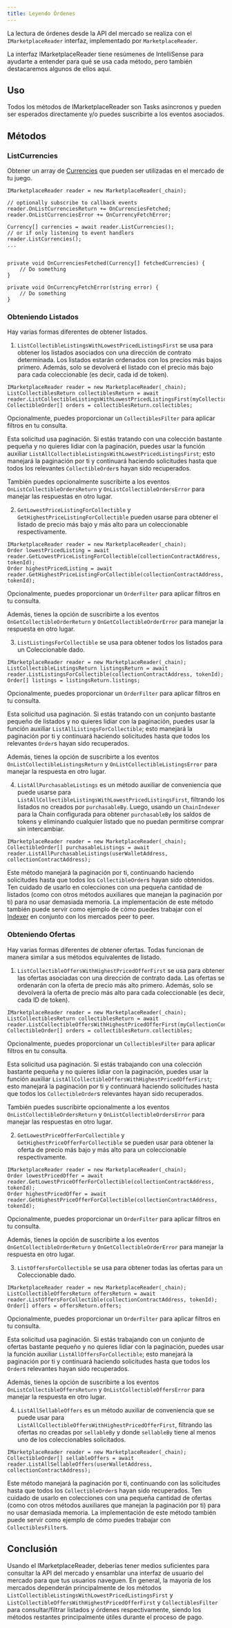 ```yaml
---
title: Leyendo Órdenes
---
```


La lectura de órdenes desde la API del mercado se realiza con el `IMarketplaceReader` interfaz, implementado por `MarketplaceReader`.

La interfaz IMarketplaceReader tiene resúmenes de IntelliSense para ayudarte a entender para qué se usa cada método, pero también destacaremos algunos de ellos aquí.

## Uso

Todos los métodos de IMarketplaceReader son Tasks asíncronos y pueden ser esperados directamente y/o puedes suscribirte a los eventos asociados.

## Métodos

### ListCurrencies

Obtener un array de [Currencies](/sdk/unity/monetization/secondary-sales/intro#currencies) que pueden ser utilizadas en el mercado de tu juego.

```
IMarketplaceReader reader = new MarketplaceReader(_chain);

// optionally subscribe to callback events
reader.OnListCurrenciesReturn += OnCurrenciesFetched; 
reader.OnListCurrenciesError += OnCurrencyFetchError;

Currency[] currencies = await reader.ListCurrencies();
// or if only listening to event handlers
reader.ListCurrencies();
...


private void OnCurrenciesFetched(Currency[] fetchedCurrencies) {
    // Do something
}

private void OnCurrencyFetchError(string error) {
    // Do something
}
```

### Obteniendo Listados

Hay varias formas diferentes de obtener listados.

1. `ListCollectibleListingsWithLowestPricedListingsFirst` se usa para obtener los listados asociados con una dirección de contrato determinada. Los listados estarán ordenados con los precios más bajos primero. Además, solo se devolverá el listado con el precio más bajo para cada coleccionable (es decir, cada id de token).

```
IMarketplaceReader reader = new MarketplaceReader(_chain);
ListCollectiblesReturn collectiblesReturn = await reader.ListCollectibleListingsWithLowestPricedListingsFirst(myCollectionContractAddress);
CollectibleOrder[] orders = collectiblesReturn.collectibles;
```

Opcionalmente, puedes proporcionar un `CollectiblesFilter` para aplicar filtros en tu consulta.

Esta solicitud usa paginación. Si estás tratando con una colección bastante pequeña y no quieres lidiar con la paginación, puedes usar la función auxiliar `ListAllCollectibleListingsWithLowestPricedListingsFirst`; esto manejará la paginación por ti y continuará haciendo solicitudes hasta que todos los relevantes `CollectibleOrder`s hayan sido recuperados.

También puedes opcionalmente suscribirte a los eventos `OnListCollectibleOrdersReturn` y `OnListCollectibleOrdersError` para manejar las respuestas en otro lugar.

2. `GetLowestPriceListingForCollectible` y `GetHighestPriceListingForCollectible` pueden usarse para obtener el listado de precio más bajo y más alto para un coleccionable respectivamente.

```
IMarketplaceReader reader = new MarketplaceReader(_chain);
Order lowestPricedListing = await reader.GetLowestPriceListingForCollectible(collectionContractAddress, tokenId);
Order highestPricedListing = await reader.GetHighestPriceListingForCollectible(collectionContractAddress, tokenId);
```

Opcionalmente, puedes proporcionar un `OrderFilter` para aplicar filtros en tu consulta.

Además, tienes la opción de suscribirte a los eventos `OnGetCollectibleOrderReturn` y `OnGetCollectibleOrderError` para manejar la respuesta en otro lugar.

3. `ListListingsForCollectible` se usa para obtener todos los listados para un Coleccionable dado.

```
IMarketplaceReader reader = new MarketplaceReader(_chain);
ListCollectibleListingsReturn listingsReturn = await reader.ListListingsForCollectible(collectionContractAddress, tokenId);
Order[] listings = listingsReturn.listings;
```

Opcionalmente, puedes proporcionar un `OrderFilter` para aplicar filtros en tu consulta.

Esta solicitud usa paginación. Si estás tratando con un conjunto bastante pequeño de listados y no quieres lidiar con la paginación, puedes usar la función auxiliar `ListAllListingsForCollectible`; esto manejará la paginación por ti y continuará haciendo solicitudes hasta que todos los relevantes `Order`s hayan sido recuperados.

Además, tienes la opción de suscribirte a los eventos `OnListCollectibleListingsReturn` y `OnListCollectibleListingsError` para manejar la respuesta en otro lugar.

4. `ListAllPurchasableListings` es un método auxiliar de conveniencia que puede usarse para `ListAllCollectibleListingsWithLowestPricedListingsFirst`, filtrando los listados no creados por `purchasableBy`. Luego, usando un `ChainIndexer` para la Chain configurada para obtener `purchasableBy` los saldos de tokens y eliminando cualquier listado que no puedan permitirse comprar sin intercambiar.

```
IMarketplaceReader reader = new MarketplaceReader(_chain);
CollectibleOrder[] purchasableListings = await reader.ListAllPurchasableListings(userWalletAddress, collectionContractAddress);
```

Este método manejará la paginación por ti, continuando haciendo solicitudes hasta que todos los `CollectibleOrder`s hayan sido obtenidos. Ten cuidado de usarlo en colecciones con una pequeña cantidad de listados (como con otros métodos auxiliares que manejan la paginación por ti) para no usar demasiada memoria. La implementación de este método también puede servir como ejemplo de cómo puedes trabajar con el [Indexer](/sdk/unity/power/read-from-blockchain) en conjunto con los mercados peer to peer.

### Obteniendo Ofertas

Hay varias formas diferentes de obtener ofertas. Todas funcionan de manera similar a sus métodos equivalentes de listado.

1. `ListCollectibleOffersWithHighestPricedOfferFirst` se usa para obtener las ofertas asociadas con una dirección de contrato dada. Las ofertas se ordenarán con la oferta de precio más alto primero. Además, solo se devolverá la oferta de precio más alto para cada coleccionable (es decir, cada ID de token).

```
IMarketplaceReader reader = new MarketplaceReader(_chain);
ListCollectiblesReturn collectiblesReturn = await reader.ListCollectibleOffersWithHighestPricedOfferFirst(myCollectionContractAddress);
CollectibleOrder[] orders = collectiblesReturn.collectibles;
```

Opcionalmente, puedes proporcionar un `CollectiblesFilter` para aplicar filtros en tu consulta.

Esta solicitud usa paginación. Si estás trabajando con una colección bastante pequeña y no quieres lidiar con la paginación, puedes usar la función auxiliar `ListAllCollectibleOffersWithHighestPricedOfferFirst`; esto manejará la paginación por ti y continuará haciendo solicitudes hasta que todos los `CollectibleOrder`s relevantes hayan sido recuperados.

También puedes suscribirte opcionalmente a los eventos `OnListCollectibleOrdersReturn` y `OnListCollectibleOrdersError` para manejar las respuestas en otro lugar.

2. `GetLowestPriceOfferForCollectible` y `GetHighestPriceOfferForCollectible` se pueden usar para obtener la oferta de precio más bajo y más alto para un coleccionable respectivamente.

```
IMarketplaceReader reader = new MarketplaceReader(_chain);
Order lowestPricedOffer = await reader.GetLowestPriceOfferForCollectible(collectionContractAddress, tokenId);
Order highestPricedOffer = await reader.GetHighestPriceOfferForCollectible(collectionContractAddress, tokenId);
```

Opcionalmente, puedes proporcionar un `OrderFilter` para aplicar filtros en tu consulta.

Además, tienes la opción de suscribirte a los eventos `OnGetCollectibleOrderReturn` y `OnGetCollectibleOrderError` para manejar la respuesta en otro lugar.

3. `ListOffersForCollectible` se usa para obtener todas las ofertas para un Coleccionable dado.

```
IMarketplaceReader reader = new MarketplaceReader(_chain);
ListCollectibleOffersReturn offersReturn = await reader.ListOffersForCollectible(collectionContractAddress, tokenId);
Order[] offers = offersReturn.offers;
```

Opcionalmente, puedes proporcionar un `OrderFilter` para aplicar filtros en tu consulta.

Esta solicitud usa paginación. Si estás trabajando con un conjunto de ofertas bastante pequeño y no quieres lidiar con la paginación, puedes usar la función auxiliar `ListAllOffersForCollectible`; esto manejará la paginación por ti y continuará haciendo solicitudes hasta que todos los `Order`s relevantes hayan sido recuperados.

Además, tienes la opción de suscribirte a los eventos `OnListCollectibleOffersReturn` y `OnListCollectibleOffersError` para manejar la respuesta en otro lugar.

4. `ListAllSellableOffers` es un método auxiliar de conveniencia que se puede usar para `ListAllCollectibleOffersWithHighestPricedOfferFirst`, filtrando las ofertas no creadas por `sellableBy` y donde `sellableBy` tiene al menos uno de los coleccionables solicitados.

```
IMarketplaceReader reader = new MarketplaceReader(_chain);
CollectibleOrder[] sellableOffers = await reader.ListAllSellableOffers(userWalletAddress, collectionContractAddress);
```

Este método manejará la paginación por ti, continuando con las solicitudes hasta que todos los `CollectibleOrder`s hayan sido recuperados. Ten cuidado de usarlo en colecciones con una pequeña cantidad de ofertas (como con otros métodos auxiliares que manejan la paginación por ti) para no usar demasiada memoria. La implementación de este método también puede servir como ejemplo de cómo puedes trabajar con `CollectiblesFilter`s.

## Conclusión

Usando el IMarketplaceReader, deberías tener medios suficientes para consultar la API del mercado y ensamblar una interfaz de usuario del mercado para que tus usuarios naveguen. En general, la mayoría de los mercados dependerán principalmente de los métodos `ListCollectibleListingsWithLowestPricedListingsFirst` y `ListCollectibleOffersWithHighestPricedOfferFirst` y `CollectiblesFilter` para consultar/filtrar listados y órdenes respectivamente, siendo los métodos restantes principalmente útiles durante el proceso de pago.
